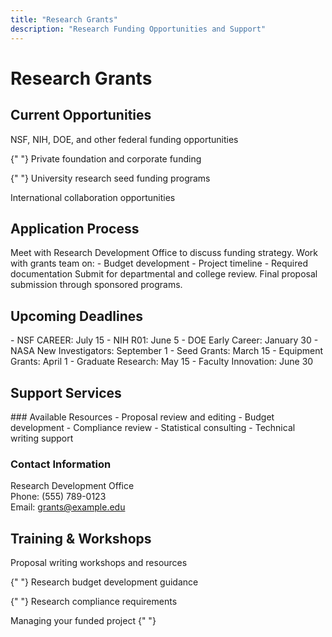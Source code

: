 ```yaml
---
title: "Research Grants"
description: "Research Funding Opportunities and Support"
---
```


# Research Grants

## Current Opportunities

<CardGroup>
  <Card title="Federal Grants" icon="government">
    NSF, NIH, DOE, and other federal funding opportunities
  </Card>

{" "}
<Card title="Foundation Grants" icon="building">
  Private foundation and corporate funding
</Card>

{" "}
<Card title="Internal Grants" icon="school">
  University research seed funding programs
</Card>

  <Card title="International" icon="globe">
    International collaboration opportunities
  </Card>
</CardGroup>

## Application Process

<Steps>
  <Step title="Initial Consultation">
    Meet with Research Development Office to discuss funding strategy.
  </Step>
  <Step title="Proposal Development">
    Work with grants team on: - Budget development - Project timeline - Required
    documentation
  </Step>
  <Step title="Internal Review">
    Submit for departmental and college review.
  </Step>
  <Step title="Submission">
    Final proposal submission through sponsored programs.
  </Step>
</Steps>

## Upcoming Deadlines

<AccordionGroup>
  <Accordion icon="calendar" title="Federal Deadlines">
    - NSF CAREER: July 15 - NIH R01: June 5 - DOE Early Career: January 30 -
    NASA New Investigators: September 1
  </Accordion>

  <Accordion icon="calendar" title="Internal Deadlines">
    - Seed Grants: March 15 - Equipment Grants: April 1 - Graduate Research: May
    15 - Faculty Innovation: June 30
  </Accordion>
</AccordionGroup>

## Support Services

<Note>
### Available Resources
- Proposal review and editing
- Budget development
- Compliance review
- Statistical consulting
- Technical writing support

### Contact Information

Research Development Office  
Phone: (555) 789-0123  
Email: grants@example.edu

</Note>

## Training & Workshops

<CardGroup>
  <Card title="Grant Writing" icon="pen">
    Proposal writing workshops and resources
  </Card>

{" "}
<Card title="Budget Training" icon="calculator">
  Research budget development guidance
</Card>

{" "}
<Card title="Compliance" icon="shield">
  Research compliance requirements
</Card>

  <Card title="Post-Award" icon="folder">
    Managing your funded project
  </Card>
</CardGroup>{" "}
